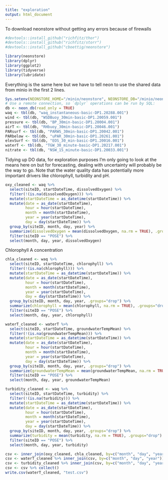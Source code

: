 ```yaml
---
title: "exploration"
output: html_document
---
```

To download neonstore without getting any errors because of firewalls
```r
#devtools::install_github("richfitz/thor")
#devtools::install_github("richfitz/storr")
#devtools::install_github("cboettig/neonstore")
```


```r
library(neonstore)
library(dplyr)
library(ggplot2)
library(tidyverse)
library(lubridate)
```

Everything is the same here but we have to tell neon to use the shared data from
minio in the first 2 lines.
```r
Sys.setenv(NEONSTORE_HOME="/minio/neonstore", NEONSTORE_DB="/minio/neonstore")
# Use a remote connection, so `dplyr` operations can be run by SQL:
db <- neon_db(read_only = TRUE)
waq <- tbl(db, "waq_instantaneous-basic-DP1.20288.001")
wind <- tbl(db, "WSDBuoy_30min-basic-DP1.20059.001")
pressure <- tbl(db, "BP_30min-basic-DP1.20004.001")
airT <- tbl(db, "RHbuoy_30min-basic-DP1.20046.001")
PARsurf <- tbl(db, "PARWS_30min-basic-DP1.20042.001")
PARbelow <- tbl(db, "uPAR_30min-basic-DP1.20261.001")
elevSurf <- tbl(db, "EOS_30_min-basic-DP1.20016.001")
waterT <- tbl(db, "TGW_30_minute-basic-DP1.20217.001")
nitrate <- tbl(db, "NSW_15_minute-basic-DP1.20033.001")
```


Tidying up DO data, for exploration purposes I'm only going to look at the means here on but for forecasting, dealing with uncertainty will probably be the way to go. Note that the water quality data has potentially more important drivers like chlorophyll, turbidity and pH.
```r
oxy_cleaned <- waq %>%
  select(siteID, startDateTime, dissolvedOxygen) %>%
  filter(!(is.na(dissolvedOxygen))) %>% 
  mutate(startDateTime = as_datetime(startDateTime)) %>%
  mutate(date = as_date(startDateTime),
         hour = hour(startDateTime),
         month = month(startDateTime),
         year = year(startDateTime),
         day = day(startDateTime)) %>%
  group_by(siteID, month, day, year) %>% 
  summarize(dissolvedOxygen = mean(dissolvedOxygen, na.rm = TRUE), .groups="drop") %>% 
  filter(siteID == "POSE") %>% 
  select(month, day, year, dissolvedOxygen) 
```

Chlorophyll A concentration
```r
chla_cleaned <- waq %>%
  select(siteID, startDateTime, chlorophyll) %>%
  filter(!(is.na(chlorophyll))) %>% 
  mutate(startDateTime = as_datetime(startDateTime)) %>%
  mutate(date = as_date(startDateTime),
         hour = hour(startDateTime),
         month = month(startDateTime),
         year = year(startDateTime),
         day = day(startDateTime)) %>%
  group_by(siteID, month, day, year, .groups="drop") %>% 
  summarize(chlorophyll = mean(chlorophyll, na.rm = TRUE), .groups="drop") %>% 
  filter(siteID == "POSE") %>% 
  select(month, day, year, chlorophyll) 
```

```r
waterT_cleaned <- waterT %>%
  select(siteID, startDateTime, groundwaterTempMean) %>%
  filter(!(is.na(groundwaterTempMean))) %>% 
  mutate(startDateTime = as_datetime(startDateTime)) %>%
  mutate(date = as_date(startDateTime),
         hour = hour(startDateTime),
         month = month(startDateTime),
         year = year(startDateTime),
         day = day(startDateTime)) %>%
  group_by(siteID, month, day, year, .groups="drop") %>% 
  summarize(groundwaterTempMean = mean(groundwaterTempMean, na.rm = TRUE), .groups="drop") %>% 
  filter(siteID == "POSE") %>% 
  select(month, day, year, groundwaterTempMean)
```

```r
turbidity_cleaned <- waq %>%
  select(siteID, startDateTime, turbidity) %>%
  filter(!(is.na(turbidity))) %>% 
  mutate(startDateTime = as_datetime(startDateTime)) %>%
  mutate(date = as_date(startDateTime),
         hour = hour(startDateTime),
         month = month(startDateTime),
         year = year(startDateTime),
         day = day(startDateTime)) %>%
  group_by(siteID, month, day, year, .groups="drop") %>% 
  summarize(turbidity = mean(turbidity, na.rm = TRUE), .groups="drop") %>% 
  filter(siteID == "POSE") %>% 
  select(month, day, year, turbidity) 
```


```r
csv <- inner_join(oxy_cleaned, chla_cleaned, by=c("month", "day", "year"))
csv <- waterT_cleaned %>% inner_join(csv, by=c("month", "day", "year"))
csv <- turbidity_cleaned %>% inner_join(csv, by=c("month", "day", "year"))
csv <- csv %>% collect()
write.csv(waterT_cleaned, "test.csv")
```

